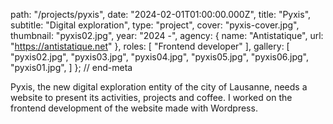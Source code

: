 
  path: "/projects/pyxis",
  date: "2024-02-01T01:00:00.000Z",
  title: "Pyxis",
  subtitle: "Digital exploration",
  type: "project",
  cover: "pyxis-cover.jpg",
  thumbnail: "pyxis02.jpg",
  year: "2024 -",
  agency: {
    name: "Antistatique",
    url: "https://antistatique.net"
  },
  roles: [
    "Frontend developer"
  ],
  gallery: [
    "pyxis02.jpg",
    "pyxis03.jpg",
    "pyxis04.jpg",
    "pyxis05.jpg",
    "pyxis06.jpg",
    "pyxis01.jpg",
  ]
}; // end-meta

Pyxis, the new digital exploration entity of the city of Lausanne, needs a website to present its activities, projects and coffee. I worked on the frontend development of the website made with Wordpress.

